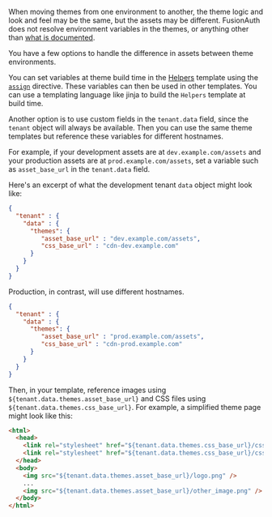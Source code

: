 When moving themes from one environment to another, the theme logic and look and feel may be the same, but the assets may be different. FusionAuth does not resolve environment variables in the themes, or anything other than [what is documented](/docs/customize/look-and-feel/template-variables).

You have a few options to handle the difference in assets between theme environments.

You can set variables at theme build time in the [Helpers](/docs/customize/look-and-feel/helpers) template using the [`assign`](https://freemarker.apache.org/docs/ref_directive_assign.html) directive. These variables can then be used in other templates. You can use a templating language like jinja to build the `Helpers` template at build time.

Another option is to use custom fields in the `tenant.data` field, since the `tenant` object will always be available. Then you can use the same theme templates but reference these variables for different hostnames.

For example, if your development assets are at `dev.example.com/assets` and your production assets are at `prod.example.com/assets`, set a variable such as `asset_base_url` in the `tenant.data` field.

Here's an excerpt of what the development tenant `data` object might look like:

```json
{
  "tenant" : {
    "data" : {
      "themes": {
         "asset_base_url" : "dev.example.com/assets",
         "css_base_url" : "cdn-dev.example.com"
      }
    }
  }
}
```

Production, in contrast, will use different hostnames.

```json
{
  "tenant" : {
    "data" : {
      "themes": {
         "asset_base_url" : "prod.example.com/assets",
         "css_base_url" : "cdn-prod.example.com"
      }
    }
  }
}
```

Then, in your template, reference images using `${tenant.data.themes.asset_base_url}` and CSS files using `${tenant.data.themes.css_base_url}`. For example, a simplified theme page might look like this:

```html
<html>
  <head>
    <link rel="stylesheet" href="${tenant.data.themes.css_base_url}/css/font-awesome.min.css"/>
    <link rel="stylesheet" href="${tenant.data.themes.css_base_url}/css/app.css"/>
  </head>
  <body>
    <img src="${tenant.data.themes.asset_base_url}/logo.png" />
    ...
    <img src="${tenant.data.themes.asset_base_url}/other_image.png" />
  </body>
</html>
```

